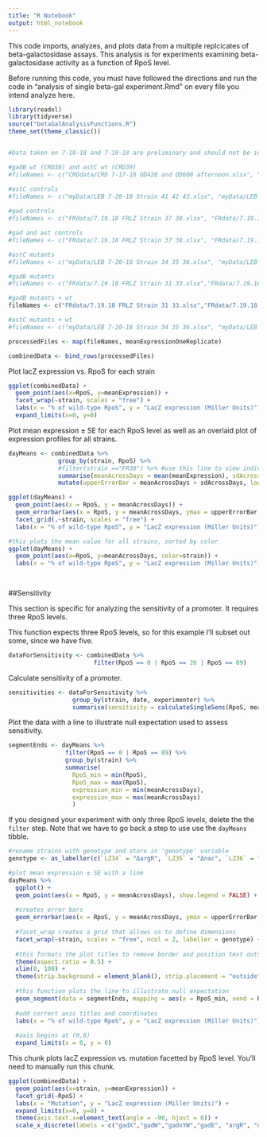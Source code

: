 ```yaml
---
title: "R Notebook"
output: html_notebook
---
```


This code imports, analyzes, and plots data from a multiple replcicates of beta-galactosidase assays. This analysis is for experiments examining beta-galactosidase activity as a function of RpoS level.

Before running this code, you must have followed the directions and run the code in "analysis of single beta-gal experiment.Rmd" on every file you intend analyze here. 

```r
library(readxl)
library(tidyverse)
source("betaGalAnalysisFunctions.R")
theme_set(theme_classic())


#Data taken on 7-18-18 and 7-19-18 are preliminary and should not be included in final analysis. Data taken on 7-25-18 and 7-26-18 are from Liya's frozen strains. All other data are from Francisco's frozen strains. I've created different variations of 'fileNames' to run code on subsets of the data. 

#gadB wt (CRD38) and astC wt (CRD39)
#fileNames <- c("CRDdata/CRD 7-17-18 OD420 and OD600 afternoon.xlsx", "CRDdata/CRD 7-18-18 OD420 and OD600 morning.xlsx", "CRDdata/CRD 7-19-18 OD420 and OD600 afternoon.xlsx", "CRDdata/RAN 7-24-18 BETA GAL RAN11, RAN12, RAN13.xlsx", "CRDdata/RAN 7-26-18 BETA GAL RAN11, RAN12, RAN13.xlsx", "CRDdata/RAN 7-27-18 BETA GAL RAN11, RAN12.xlsx", "CRDdata/RAN 7-28-18 BETA GAL RAN11, RAN12, RAN13.xlsx", "CRDdata/RAN 7-29-18 BETA GAL RAN11, RAN12, RAN13.xlsx")

#astC controls
#fileNames <- c("myData/LEB 7-20-18 Strain 41 42 43.xlsx", "myData/LEB 7-25-18 Strain 41 42 43.xlsx", "myData/LEB 7-26-18 Strain 41 42 43.xlsx", "myData/LEB 7-27-18 Strain 41 42 43.xlsx", "myData/LEB 7-30-18 Strain 41 42 43.xlsx", "myData/LEB 7-31-18 Strain 41 42 43.xlsx")
   
#gad controls         
#fileNames <- c("FRdata/7.19.18 FRLZ Strain 37 38.xlsx", "FRdata/7.19.18 FRLZ Strain 39 40.xlsx", "FRdata/7.20.18 FRLZ Strain 37 38.xlsx", "FRdata/7.20.18 FRLZ Strain 39 40.xlsx", "FRdata/7.25.18 FRLZ Strain 37 38.xlsx", "FRdata/7.25.18 FRLZ Strain 39 40.xlsx", "FRdata/7.26.18 FRLZ Strain 37 38.xlsx", "FRdata/7.26.18 FRLZ Strain 39 40.xlsx", "FRdata/7.27.18 FRLZ Strain 37 38.xlsx", "FRdata/7.27.18 FRLZ Strain 39 40.xlsx", "CRDdata/CRD 8-1-18 Strain 37 38 39 40.xlsx")

#gad and ast controls
#fileNames <- c("FRdata/7.19.18 FRLZ Strain 37 38.xlsx", "FRdata/7.19.18 FRLZ Strain 39 40.xlsx", "FRdata/7.20.18 FRLZ Strain 37 38.xlsx", "FRdata/7.20.18 FRLZ Strain 39 40.xlsx", "FRdata/7.25.18 FRLZ Strain 37 38.xlsx", "FRdata/7.25.18 FRLZ Strain 39 40.xlsx", "FRdata/7.26.18 FRLZ Strain 37 38.xlsx", "FRdata/7.26.18 FRLZ Strain 39 40.xlsx", "FRdata/7.27.18 FRLZ Strain 37 38.xlsx", "FRdata/7.27.18 FRLZ Strain 39 40.xlsx", "myData/LEB 7-20-18 Strain 41 42 43.xlsx", "myData/LEB 7-25-18 Strain 41 42 43.xlsx", "myData/LEB 7-26-18 Strain 41 42 43.xlsx", "myData/LEB 7-27-18 Strain 41 42 43.xlsx", "myData/LEB 7-30-18 Strain 41 42 43.xlsx", "myData/LEB 7-31-18 Strain 41 42 43.xlsx", "CRDdata/CRD 8-1-18 Strain 37 38 39 40.xlsx")

#astC mutants
#fileNames <- c("myData/LEB 7-20-18 Strain 34 35 36.xlsx", "myData/LEB 7-25-18 Strain 34 35 36.xlsx", "myData/LEB 7-26-18 Strain 34 35 36.xlsx", "myData/LEB 7-27-18 Strain 34 35 36.xlsx", "myData/LEB 7-30-18 Strain 34 35 36.xlsx", "myData/LEB 7-31-18 Strain 34 35 36.xlsx")

#gadB mutants
#fileNames <- c("FRdata/7.19.18 FRLZ Strain 31 33.xlsx","FRdata/7.19.18 FRLZ Strain 32 30.xlsx", "FRdata/7.20.18 FRLZ Strain 31 33.xlsx", "FRdata/7.20.18 FRLZ Strain 32 30.xlsx", "FRdata/7.23.18 FRLZ Strain 31 33.xlsx", "FRdata/7.23.18 FRLZ Strain 32 30.xlsx", "FRdata/7.26.18 FRLZ Strain 31 33.xlsx", "FRdata/7.26.18 FRLZ Strain 32 30.xlsx", "FRdata/7.27.18 FRLZ Strain 31 33.xlsx", "FRdata/7.27.18 FRLZ Strain 32 30.xlsx", "myData/LEB 8-1-18 Strain 30 31 32 33.xlsx")

#gadB mutants + wt
fileNames <- c("FRdata/7.19.18 FRLZ Strain 31 33.xlsx","FRdata/7.19.18 FRLZ Strain 32 30.xlsx", "FRdata/7.20.18 FRLZ Strain 31 33.xlsx", "FRdata/7.20.18 FRLZ Strain 32 30.xlsx", "FRdata/7.23.18 FRLZ Strain 31 33.xlsx", "FRdata/7.23.18 FRLZ Strain 32 30.xlsx", "FRdata/7.26.18 FRLZ Strain 31 33.xlsx", "FRdata/7.26.18 FRLZ Strain 32 30.xlsx", "FRdata/7.27.18 FRLZ Strain 31 33.xlsx", "FRdata/7.27.18 FRLZ Strain 32 30.xlsx", "myData/LEB 8-1-18 Strain 30 31 32 33.xlsx", "CRDdata/CRD 7-17-18 OD420 and OD600 afternoon.xlsx", "CRDdata/CRD 7-18-18 OD420 and OD600 morning.xlsx", "CRDdata/CRD 7-19-18 OD420 and OD600 afternoon.xlsx", "CRDdata/RAN 7-24-18 BETA GAL RAN11, RAN12, RAN13.xlsx", "CRDdata/RAN 7-26-18 BETA GAL RAN11, RAN12, RAN13.xlsx", "CRDdata/RAN 7-27-18 BETA GAL RAN11, RAN12.xlsx", "CRDdata/RAN 7-28-18 BETA GAL RAN11, RAN12, RAN13.xlsx", "CRDdata/RAN 7-29-18 BETA GAL RAN11, RAN12, RAN13.xlsx")

#astC mutants + wt
#fileNames <- c("myData/LEB 7-20-18 Strain 34 35 36.xlsx", "myData/LEB 7-25-18 Strain 34 35 36.xlsx", "myData/LEB 7-26-18 Strain 34 35 36.xlsx", "myData/LEB 7-27-18 Strain 34 35 36.xlsx", "myData/LEB 7-30-18 Strain 34 35 36.xlsx", "myData/LEB 7-31-18 Strain 34 35 36.xlsx", "CRDdata/CRD 7-17-18 OD420 and OD600 afternoon.xlsx", "CRDdata/CRD 7-18-18 OD420 and OD600 morning.xlsx", "CRDdata/CRD 7-19-18 OD420 and OD600 afternoon.xlsx", "CRDdata/RAN 7-24-18 BETA GAL RAN11, RAN12, RAN13.xlsx", "CRDdata/RAN 7-26-18 BETA GAL RAN11, RAN12, RAN13.xlsx", "CRDdata/RAN 7-27-18 BETA GAL RAN11, RAN12.xlsx", "CRDdata/RAN 7-28-18 BETA GAL RAN11, RAN12, RAN13.xlsx", "CRDdata/RAN 7-29-18 BETA GAL RAN11, RAN12, RAN13.xlsx")

processedFiles <- map(fileNames, meanExpressionOneReplicate)

combinedData <- bind_rows(processedFiles)
```

Plot lacZ expression vs. RpoS for each strain
```r

ggplot(combinedData) + 
  geom_point(aes(x=RpoS, y=meanExpression)) + 
  facet_wrap(~strain, scales = "free") +
  labs(x = "% of wild-type RpoS", y = "LacZ expression (Miller Units)") + 
  expand_limits(x=0, y=0) 

```

Plot mean expression ± SE for each RpoS level as well as an overlaid plot of expression profiles for all strains.
```r
dayMeans <- combinedData %>% 
              group_by(strain, RpoS) %>% 
              #filter(strain =="FR30") %>% #use this line to view individual strains
              summarise(meanAcrossDays = mean(meanExpression), sdAcrossDays = sd(meanExpression)/sqrt(length(meanExpression))) %>%
              mutate(upperErrorBar = meanAcrossDays + sdAcrossDays, lowerErrorBar = meanAcrossDays - sdAcrossDays)

ggplot(dayMeans) + 
  geom_point(aes(x = RpoS, y = meanAcrossDays)) + 
  geom_errorbar(aes(x = RpoS, y = meanAcrossDays, ymax = upperErrorBar, ymin = lowerErrorBar, width = 8)) + 
  facet_grid(.~strain, scales = "free") +
  labs(x = "% of wild-type RpoS", y = "LacZ expression (Miller Units)")

#this plots the mean value for all strains, sorted by color 
ggplot(dayMeans) + 
  geom_point(aes(x=RpoS, y=meanAcrossDays, color=strain)) +
  labs(x = "% of wild-type RpoS", y = "LacZ expression (Miller Units)")

  
```


##Sensitivity

This section is specific for analyzing the sensitivity of a promoter. It requires three RpoS levels.

This function expects three RpoS levels, so for this example I'll subset out some, since we have five.

```r
dataForSensitivity <- combinedData %>% 
                        filter(RpoS == 0 | RpoS == 26 | RpoS == 89) 

```


Calculate sensitivity of a promoter. 
```r
sensitivities <- dataForSensitivity %>% 
                  group_by(strain, date, experimenter) %>%
                  summarise(sensitivity = calculateSingleSens(RpoS, meanExpression))

```


Plot the data with a line to illustrate null expectation used to assess sensitivity.

```r
segmentEnds <- dayMeans %>%
                filter(RpoS == 0 | RpoS == 89) %>%
                group_by(strain) %>%
                summarise(
                  RpoS_min = min(RpoS),
                  RpoS_max = max(RpoS),
                  expression_min = min(meanAcrossDays),
                  expression_max = max(meanAcrossDays)
                  )
```


If you designed your experiment with only three RpoS levels, delete the the `filter` step. Note that we have to go back a step to use use the `dayMeans` tibble.
```r


#rename strains with genotype and store in 'genotype' variable
genotype <- as_labeller(c(`LZ34` = "ΔargR", `LZ35` = "Δnac", `LZ36` = "ΔntrC", `LZ41` = "argR control", `LZ42` = "nac control", `LZ43` = "ntrC control", `FR30` = "ΔgadX", `FR31` = "ΔgadW", `FR32` = "ΔgadXYW", `FR33` = "ΔgadE", `FR37` = "gadX control", `FR38` = "gadW control", `FR39` = "gadXYW control", `FR40` = "gadE control", `CRD38` = "gadB wt", `CRD39` = "astC wt"))

#plot mean expression ± SE with a line
dayMeans %>% 
  ggplot() + 
  geom_point(aes(x = RpoS, y = meanAcrossDays), show.legend = FALSE) + 
  
  #creates error bars 
  geom_errorbar(aes(x = RpoS, y = meanAcrossDays, ymax = upperErrorBar, ymin = lowerErrorBar, width  = 8)) + 
  
  #facet_wrap creates a grid that allows us to define dimensions
  facet_wrap(~strain, scales = "free", ncol = 2, labeller = genotype) +
  
  #this formats the plot titles to remove border and position text outside plot
  theme(aspect.ratio = 0.5) +
  xlim(0, 100) +
  theme(strip.background = element_blank(), strip.placement = "outside") +
  
  #this function plots the line to illustrate null expectation
  geom_segment(data = segmentEnds, mapping = aes(x = RpoS_min, xend = RpoS_max, y = expression_min, yend = expression_max)) +
  
  #add correct axis titles and coordinates
  labs(x = "% of wild-type RpoS", y = "LacZ expression (Miller Units)") +
  
  #axis begins at (0,0)
  expand_limits(x = 0, y = 0) 

```


This chunk plots lacZ expression vs. mutation facetted by RpoS level. You'll need to manually run this chunk. 

```r
ggplot(combinedData) + 
  geom_point(aes(x=strain, y=meanExpression)) + 
  facet_grid(~RpoS) +
  labs(x = "Mutation", y = "LacZ expression (Miller Units)") + 
  expand_limits(x=0, y=0) + 
  theme(axis.text.x=element_text(angle = -90, hjust = 0)) +
  scale_x_discrete(labels = c("gadX","gadW","gadxYW","gadE", "argR", "nac", "ntrC"))
```

